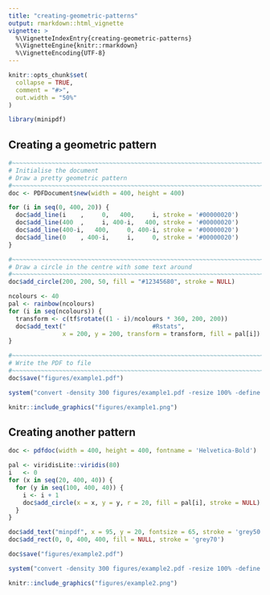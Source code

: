```yaml
---
title: "creating-geometric-patterns"
output: rmarkdown::html_vignette
vignette: >
  %\VignetteIndexEntry{creating-geometric-patterns}
  %\VignetteEngine{knitr::rmarkdown}
  %\VignetteEncoding{UTF-8}
---
```


```r
knitr::opts_chunk$set(
  collapse = TRUE,
  comment = "#>",
  out.width = "50%"
)
```

```r
library(minipdf)
```




## Creating a geometric pattern

```r
#~~~~~~~~~~~~~~~~~~~~~~~~~~~~~~~~~~~~~~~~~~~~~~~~~~~~~~~~~~~~~~~~~~~~~~~~~~~~~~
# Initialise the document
# Draw a pretty geometric pattern
#~~~~~~~~~~~~~~~~~~~~~~~~~~~~~~~~~~~~~~~~~~~~~~~~~~~~~~~~~~~~~~~~~~~~~~~~~~~~~~
doc <- PDFDocument$new(width = 400, height = 400)

for (i in seq(0, 400, 20)) {
  doc$add_line(i    ,     0,   400,     i, stroke = '#00000020')
  doc$add_line(400  ,     i, 400-i,   400, stroke = '#00000020')
  doc$add_line(400-i,   400,     0, 400-i, stroke = '#00000020')
  doc$add_line(0    , 400-i,     i,     0, stroke = '#00000020')
}

#~~~~~~~~~~~~~~~~~~~~~~~~~~~~~~~~~~~~~~~~~~~~~~~~~~~~~~~~~~~~~~~~~~~~~~~~~~~~~~
# Draw a circle in the centre with some text around
#~~~~~~~~~~~~~~~~~~~~~~~~~~~~~~~~~~~~~~~~~~~~~~~~~~~~~~~~~~~~~~~~~~~~~~~~~~~~~~
doc$add_circle(200, 200, 50, fill = "#12345680", stroke = NULL)

ncolours <- 40
pal <- rainbow(ncolours)
for (i in seq(ncolours)) {
  transform <- c(tf$rotate((1 - i)/ncolours * 360, 200, 200))
  doc$add_text("                        #Rstats", 
               x = 200, y = 200, transform = transform, fill = pal[i])
}

#~~~~~~~~~~~~~~~~~~~~~~~~~~~~~~~~~~~~~~~~~~~~~~~~~~~~~~~~~~~~~~~~~~~~~~~~~~~~~~
# Write the PDF to file
#~~~~~~~~~~~~~~~~~~~~~~~~~~~~~~~~~~~~~~~~~~~~~~~~~~~~~~~~~~~~~~~~~~~~~~~~~~~~~~
doc$save("figures/example1.pdf")
```



```r
system("convert -density 300 figures/example1.pdf -resize 100% -define png:exclude-chunks=date,time figures/example1.png")
```

```r
knitr::include_graphics("figures/example1.png")
```



## Creating another pattern

```r
doc <- pdfdoc(width = 400, height = 400, fontname = 'Helvetica-Bold')

pal <- viridisLite::viridis(80)
i   <- 0
for (x in seq(20, 400, 40)) {
  for (y in seq(100, 400, 40)) {
    i <- i + 1
    doc$add_circle(x = x, y = y, r = 20, fill = pal[i], stroke = NULL)
  }
}

doc$add_text("minpdf", x = 95, y = 20, fontsize = 65, stroke = 'grey50', fill = 'lightblue', text_mode = 2)
doc$add_rect(0, 0, 400, 400, fill = NULL, stroke = 'grey70')

doc$save("figures/example2.pdf")
```


```r
system("convert -density 300 figures/example2.pdf -resize 100% -define png:exclude-chunks=date,time figures/example2.png")
```

```r
knitr::include_graphics("figures/example2.png")
```

